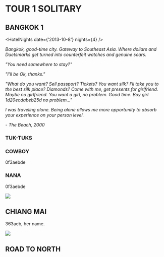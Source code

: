 
# TOUR 1 SOLITARY
## BANGKOK 1

<HotelNights date={'2013-10-8'} nights={4} />

_Bangkok, good-time city. Gateway to Southeast Asia. Where dollars and Duetsmarks get turned into counterfeit watches and genuine scars._

_"You need somewhere to stay?"_

_"I'll be Ok, thanks."_

_"What do you want? Sell passport? Tickets? You want silk? I'll take you to the best silk place? Diamonds? Come with me, get presents for girlfriend. Maybe no girlfriend. You want a girl, no problem. Good time. Boy girl <Cryptor>1d20ecdabeb25d</Cryptor> no problem..."_

_I was traveling alone. Being alone allows me more opportunity to absorb your experience on your person level._

_- The Beach, 2000_

### TUK-TUKS

### COWBOY

<p>
  <Cryptor>0f3aebde</Cryptor>
</p>

### NANA

<p>
  <Cryptor>0f3aebde</Cryptor>
</p>

<img src={thebeach2000} />

## CHIANG MAI

<Cryptor>363aeb</Cryptor>, her name.

<img src={sara} />

## ROAD TO NORTH
